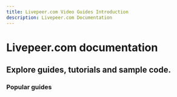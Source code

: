 ```yaml
---
title: Livepeer.com Video Guides Introduction
description: Livepeer.com Documentation
---
```


# Livepeer.com documentation

## Explore guides, tutorials and sample code. 

<DocsGrid cols={2}>
  <DocsPost
    title="Start Live Streaming (no code required)"
    description="Quickly get started with Livepeer.com"
    href="/"
    image="/img/thumbnail.png"
  />
  <DocsPost
    title="Supported Codecs and Workflows"
    description="Review the workflows Livepeer.com supports"
    href="/"
    image="/img/thumbnail2.png"
  />
</DocsGrid>

### Popular guides

<DocsGrid cols={3}>
    <NavigationCard href='/' title='Debug live stream issues'/>
    <NavigationCard href='/' title='Using livepeer.com in your app' />
    <NavigationCard href='/' title='Clone an example application' />
</DocsGrid>

<DocsGrid cols={3}>
    <NavigationCard href='/' title='Configure broadcast software' />
    <NavigationCard href='/' title='Playback a live stream' />
    <NavigationCard href='/' title='Recording live stream' />
</DocsGrid>